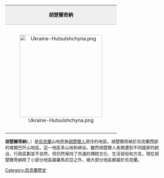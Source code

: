 {| style="float: right; margin: 0 0 1em 1em; background: #f9f9f9; border: 1px #aaa solid; border-collapse: collapse; font-size: 85%; width: 280px;"
| colspan="2" style="background-color: #efefef; border-bottom:1px #aaa solid; font-size; smaller; text-align: center;" | '''胡楚爾奇納'''
|-
| colspan="2" style="text-align: center;"|
{| style="background-color: #f9f9f9; border-collapse: collapse;"
|}
[[File:Ukraine-Hutsulshchyna.png|270px]]
|-
| colspan="2" style="text-align: center;"|{{legend|#FFE26F|胡楚爾奇納地圖（20世紀）}}
|-
|}

'''胡楚爾奇納'''(''{{lang-uk|Гуцульщина}}''，''{{lang-pl|Huculszczyzna}}''）是[[烏克蘭|烏克蘭]]山地民族[[胡楚爾人|胡楚爾人]]居住的地區。胡楚爾奇納於烏克蘭西部的喀爾巴阡山地區。這一地區多山地和峽谷。雖然胡楚爾人長期遭到不同國家的統治，行政區劃並不自然，但仍然保持了共通的傳統文化、生活習俗和方言。現在胡楚爾奇納除了小部分地區屬羅馬尼亞之外，絕大部分地區都屬於烏克蘭。
[[Category:烏克蘭歷史|Category:烏克蘭歷史]]